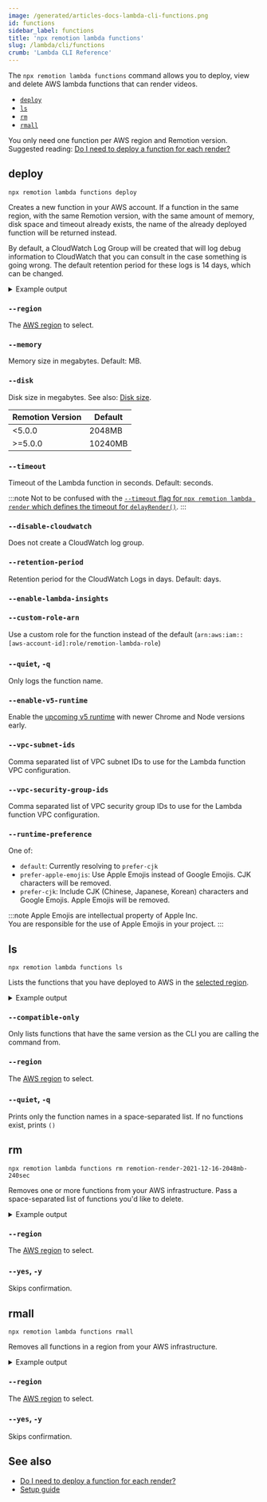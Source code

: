 ```yaml
---
image: /generated/articles-docs-lambda-cli-functions.png
id: functions
sidebar_label: functions
title: 'npx remotion lambda functions'
slug: /lambda/cli/functions
crumb: 'Lambda CLI Reference'
---
```



The `npx remotion lambda functions` command allows you to deploy, view and delete AWS lambda functions that can render videos.

- [`deploy`](#deploy)
- [`ls`](#ls)
- [`rm`](#rm)
- [`rmall`](#rmall)

You only need one function per AWS region and Remotion version. Suggested reading: [Do I need to deploy a function for each render?](/docs/lambda/faq#do-i-need-to-deploy-a-function-for-each-render)

## deploy

```
npx remotion lambda functions deploy
```

Creates a new function in your AWS account. If a function in the same region, with the same Remotion version, with the same amount of memory, disk space and timeout already exists, the name of the already deployed function will be returned instead.

By default, a CloudWatch Log Group will be created that will log debug information to CloudWatch that you can consult in the case something is going wrong. The default retention period for these logs is 14 days, which can be changed.

<details>
<summary>
Example output
</summary>
<pre>
Region = eu-central-1,
Memory = 2048MB,
Disk = 2048MB,
Timeout = 120sec,
Version = 2021-12-17,
CloudWatch Enabled = true,
CloudWatch Retention Period = 14 days
VPC Subnet IDs = subnet-0f6a0f6a0f6a0f6a0, subnet-0f6a0f6a0f6a0f6a1
VPC Security Group IDs = sg-0f6a0f6a0f6a0f6a0, sg-0f6a0f6a0f6a0f6a1
<br/>
Deployed as remotion-render-2021-12-17-2048mb-120sec
<br/>

</pre>
</details>

### `--region`

The [AWS region](/docs/lambda/region-selection) to select.

### `--memory`

Memory size in megabytes. Default: <DefaultMemorySize /> MB.

### `--disk`

Disk size in megabytes. See also: [Disk size](/docs/lambda/disk-size).

| Remotion Version | Default |
| ---------------- | ------- |
| &lt;5.0.0        | 2048MB  |
| &gt;=5.0.0       | 10240MB |

### `--timeout`

Timeout of the Lambda function in seconds. Default: <DefaultTimeout /> seconds.

:::note
Not to be confused with the [`--timeout` flag for `npx remotion lambda render` which defines the timeout for `delayRender()`](/docs/cli/render#--timeout).
:::

### `--disable-cloudwatch`

Does not create a CloudWatch log group.

### `--retention-period`

Retention period for the CloudWatch Logs in days. Default: <DefaultLogRetention /> days.

### `--enable-lambda-insights`<AvailableFrom v="4.0.61" />

<Options id="enable-lambda-insights" />

### `--custom-role-arn`

Use a custom role for the function instead of the default (`arn:aws:iam::[aws-account-id]:role/remotion-lambda-role`)

### `--quiet`, `-q`

Only logs the function name.

### `--enable-v5-runtime`<AvailableFrom v="4.0.148" />

Enable the [upcoming v5 runtime](/docs/lambda/runtime#runtime-changes-in-remotion-50) with newer Chrome and Node versions early.

### `--vpc-subnet-ids`<AvailableFrom v="4.0.160" />

Comma separated list of VPC subnet IDs to use for the Lambda function VPC configuration.

### `--vpc-security-group-ids`<AvailableFrom v="4.0.160" />

Comma separated list of VPC security group IDs to use for the Lambda function VPC configuration.

### `--runtime-preference`<AvailableFrom v="4.0.205" />

One of:

- `default`: Currently resolving to `prefer-cjk`
- `prefer-apple-emojis`: Use Apple Emojis instead of Google Emojis. CJK characters will be removed.
- `prefer-cjk`: Include CJK (Chinese, Japanese, Korean) characters and Google Emojis. Apple Emojis will be removed.

:::note
Apple Emojis are intellectual property of Apple Inc.  
You are responsible for the use of Apple Emojis in your project.
:::

## ls

```
npx remotion lambda functions ls
```

Lists the functions that you have deployed to AWS in the [selected region](/docs/lambda/region-selection).

<details>
<summary>
Example output
</summary>
<pre>
6 functions in the eu-central-1 region<br/>
Name                                              Version        Memory (MB)    Timeout (sec)  <br/>
remotion-render-2021-12-16-2048mb-240sec          2021-12-16     2048           240          <br/>
remotion-render-2021-12-17-2048mb-120sec          2021-12-17     2048           120          <br/>
remotion-render-2021-12-15-2048mb-240sec          2021-12-15     2048           240
<br/>

</pre>
</details>

### `--compatible-only`<AvailableFrom v="4.0.164" />

Only lists functions that have the same version as the CLI you are calling the command from.

### `--region`

The [AWS region](/docs/lambda/region-selection) to select.

### `--quiet`, `-q`

Prints only the function names in a space-separated list. If no functions exist, prints `()`

## rm

```
npx remotion lambda functions rm remotion-render-2021-12-16-2048mb-240sec
```

Removes one or more functions from your AWS infrastructure. Pass a space-separated list of functions you'd like to delete.

<details>
<summary>
Example output
</summary>
<pre>
<br/>
Function name:   remotion-render-2021-12-16-2048mb-240sec<br/>
Memory:          2048MB<br/>
Timeout:         120sec<br/>
Version:         2021-12-16<br/>
Delete? (Y/n):  Y<br/>
Deleted!
<br/>

</pre>
</details>

### `--region`

The [AWS region](/docs/lambda/region-selection) to select.

### `--yes`, `-y`

Skips confirmation.

## rmall

```
npx remotion lambda functions rmall
```

Removes all functions in a region from your AWS infrastructure.

<details>
<summary>
Example output
</summary>
<pre>
<br/>
Function name:   remotion-render-2021-12-16-2048mb-240sec<br/>
Memory:          2048MB<br/>
Timeout:         120sec<br/>
Version:         2021-12-16<br/>
Delete? (Y/n):  Y<br/>
Deleted!
<br/>
Function name:   remotion-render-2021-12-18-2048mb-240sec<br/>
Memory:          2048MB<br/>
Timeout:         120sec<br/>
Version:         2021-12-16<br/>
Delete? (Y/n):  Y<br/>
Deleted!
<br/>

</pre>
</details>

### `--region`

The [AWS region](/docs/lambda/region-selection) to select.

### `--yes`, `-y`

Skips confirmation.

## See also

- [Do I need to deploy a function for each render?](/docs/lambda/faq#do-i-need-to-deploy-a-function-for-each-render)
- [Setup guide](/docs/lambda/setup)
